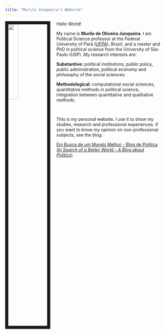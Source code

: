 ```yaml
---
title: "Murilo Junqueira's Website"
---
```



<link rel="stylesheet" href="styles.css" type="text/css">

<img src="imagens/MyPhoto.jpg" style="width:25%; border:10px solid; margin-right: 20px" align="left">


Hello World!

My name is **Murilo de Oliveira Junqueira**. I am Political Science professor at the Federal University of Pará ([UFPA](https://portal.ufpa.br/)), Brazil, and a master and PhD in political science from the University of São Paulo (USP). My research interests are:

**Substantive:** political institutions, public policy, public administration, political economy and philosophy of the social sciences.

**Methodological:** computational social sciences, quantitative methods in political science, integration between quantitative and qualitative methods.
<p>&nbsp;</p>

This is my personal website. I use it to show my studies, research and professional experiences. If you want to know my opinion on non-professional subjects, see the blog:

[Em Busca de um Mundo Melhor - Blog de Política (_In Search of a Better World - A Blog about Politics_)](https://embuscadeummundomelhor.wordpress.com/)


<p>&nbsp;</p>



